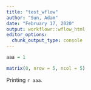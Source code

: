 ```yaml
---
title: "test_wflow"
author: "Sun, Adam"
date: "February 17, 2020"
output: workflowr::wflow_html
editor_options:
  chunk_output_type: console
---
```



```r
aaa = 1

matrix(0, nrow = 5, ncol = 5)

```

Printing `r aaa`.

